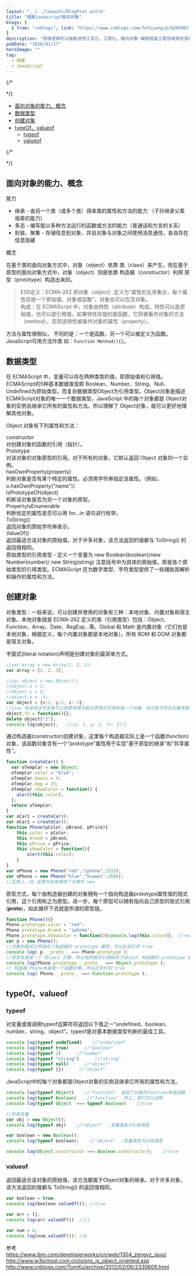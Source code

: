 ```yaml
---
layout: "../../layouts/BlogPost.astro"
title: "理解javascript面向对象"
blogs: [
  { from: "cnblogs", link: "https://www.cnblogs.com/feYiyang/p/8269907.html" }
]
description: "思维逻辑可以抽象进而工具化、工程化。面向对象-编程借鉴工程领域来的思维抽象。\n在基于类的面向对象方式中，对象（object）依靠 类（class）来产生。而在基于原型的面向对象方式中，对象（object）则是依靠 构造器（constructor）利用 原型（prototype）构造出来的。"
pubDate: "2018/01/17"
heroImage: ""
tag:
  - 随笔
  - JavaScript
---
```


<SideNave>  

{/*
<!-- vscode-markdown-toc -->
*/}
- [面向对象的能力、概念](#面向对象的能力概念)
- [数据类型](#数据类型)
- [创建对象](#创建对象)
- [typeOf、valueof](#typeofvalueof)
  - [typeof](#typeof)
  - [valueof](#valueof)

{/*
<!-- vscode-markdown-toc-config
	numbering=false
	autoSave=true
	/vscode-markdown-toc-config -->
<!-- /vscode-markdown-toc -->
*/}
</SideNave>

## <a name=''></a>面向对象的能力、概念
能力  

- 继承 - 由另一个类（或多个类）得来类的属性和方法的能力 （子孙继承父辈祖辈的能力）
- 多态 - 编写能以多种方法运行的函数或方法的能力（普通话和方言的关系）
- 封装、聚集 - 存储信息到对象，并且对象与对象之间使用消息通信，各自存在信息隐藏

概念  

在基于类的面向对象方式中，对象（object）依靠 类（class）来产生。而在基于原型的面向对象方式中，对象（object）则是依靠 构造器（constructor）利用 原型（prototype）构造出来的。  
  
> ES6定义：ECMA-262 把对象（object）定义为“属性的无序集合，每个属性存放一个原始值、对象或函数”，对象也可以包含对象。   
构成：在 ECMAScript 中，对象由特性（attribute）构成，特性可以是原始值，也可以是引用值。如果特性存放的是函数，它将被看作对象的方法（method），否则该特性被看作对象的属性（property）。  

方法与属性很相似， 不同的是：一个是函数，另一个可以被定义为函数。JavaScript可用方法作类 如：`Function Method(){}`。  

## <a name='-1'></a>数据类型   
在 ECMAScript 中，变量可以存在两种类型的值，即原始值和引用值。ECMAScript的5种基本数据类型即 Boolean、Number、String、Null、Undefined为原始类型。而复杂数据类型Object为引用类型。Object对象是描述ECMAScript对象的唯一一个数据类型，JavaScript 中的每个对象都是 Object对象的实例且继承它所有的属性和方法。所以理解了 Object对象，就可以更好地理解其他对象。  

Object 对象有下列属性和方法：  
  
constructor  
 对创建对象的函数的引用（指针）。  
 Prototype  
 对该对象的对象原型的引用。对于所有的对象，它默认返回 Object 对象的一个实例。  
 hasOwnProperty(property)  
 判断对象是否有某个特定的属性。必须用字符串指定该属性。（例如，o.hasOwnProperty("name")）  
 IsPrototypeOf(object)  
 判断该对象是否为另一个对象的原型。  
 PropertyIsEnumerable  
 判断给定的属性是否可以用 for...in 语句进行枚举。  
 ToString()  
 返回对象的原始字符串表示。  
 ValueOf()  
 返回最适合该对象的原始值。对于许多对象，该方法返回的值都与 ToString() 的返回值相同。  
 原始类型的引用类型 - 定义一个变量为 new Boolean(boolean)/new Number(number)/ new String(string)  注意括号中为具体的原始值，即是各个原始类型的引用类型。ECMAScript 还为数字类型、字符类型提供了一些辅助其解析和操作的属性和方法。  
  
## <a name='-1'></a>创建对象  
对象类型：一般来说，可以创建并使用的对象有三种：本地对象、内置对象和宿主对象。本地对象就是 ECMA-262 定义的类（引用类型）包括：Object、Function、Array、Date、RegExp...等。Global 和 Math 是内置对象（它们也是本地对象，根据定义，每个内置对象都是本地对象）。所有 BOM 和 DOM 对象都是宿主对象。  
  
字面式(literal notation)声明是创建对象的最简单方式。  
```js
//var array = new Array(1, 2, 3);  
var array = [1, 2, 3];

//var object = new Object();
//object.x = 1;
//object.y = 2;
//object.z = -3;
var object = {x:1, y:2, z:-3};
//json 构造语法开发者可以随意地用字面式声明方式来构造一个对象，并对其不存在的属性赋值，或者用delete将属性删除。
object.fn = function(){};
delete object["z"];
console.log(object);　　//{x: 1, y: 2, fn: ƒ()}
```
通过构造器(constructor)创建对象，这里每个构造器实际上是一个函数(function)对象，该函数对象含有一个"prototype"属性用于实现"基于原型的继承"和“共享属性”。
```js
function createCar() {
  var oTempCar = new Object;
  oTempCar.color = "blue";
  oTempCar.doors = 4;
  oTempCar.mpg = 25;
  oTempCar.showColor = function() {
    alert(this.color);
  };
  return oTempCar;
}
var oCar1 = createCar();
var oCar2 = createCar();
function Phone(pColor, pBrand, pPrice){
    this.color = pColor;
    this.brand = pBrand;
    this.pPrice = pPrice;
    this.showColor = function(){
        alert(this.color);
    }
}
var oPhone = new Phone("red","iphone",2333);
var oPhone = new Phone("blue","huawei",2666);
//实质上，JS 这里仅仅是借用了关键字 new 
```
原型方式，每个由构造器创建的对象拥有一个指向构造器prototype属性值的隐式引用，这个引用称之为原型。进一步，每个原型可以拥有指向自己原型的隐式引用(__proto__)，如此循环下去就是所谓的原型链。
```js
function Phone(){}
Phone.prototype.color = "red";
Phone.prototype.brand = "iphone";
Phone.prototype.showColor = function(){console.log(this.color)};  //red
var p = new Phone(); 
//对象的隐式引用指向了构造器的 prototype 属性，所以此处打印 true 
console.log( p.__proto__ === Phone.prototype ); 
//原型本身是一个 Object 对象，所以他的隐式引用指向了Object 构造器的 prototype 属性 , 故而打印 true 
console.log(Phone.prototype.__proto__ === Object.prototype ); 
// 构造器 Phone本身是一个函数对象，所以此处打印 true
console.log( Phone.__proto__ === Function.prototype );
```

## <a name='typeOfvalueof'></a>typeOf、valueof   

### typeof
对变量或值调用typeof运算符将返回以下值之一“undefined、boolean、number、string、object”。typeof是对基本数据类型判断的最佳工具。
```js
console.log(typeof undefined)    //"undefined"
console.log(typeof true)      //"boolean"
console.log(typeof 2)      //"number"
console.log(typeof "string")      //"string"
console.log(typeof null)      //"object"
console.log(typeof {})      //"object"
```

JavaScript中的每个对象都是Object对象的实例且继承它所有的属性和方法。
```js
console.log(typeof Object)    //"function"  返回了对象的function构造函数
console.log(typeof Boolean)    //"function"  同上，我们可以证明
console.log(typeof Object  === typeof Boolean)    //true

//检查变量
var obj = new Object();
console.log(typeof obj)    //"object"  :变量类型为引用类型

var boolean = new Boolean();
console.log(typeof boolean);    //"object"  :变量类型为引用类型

console.log(Object.constructor === Boolean.constructor);    //true
```
### valueof 
返回最适合该对象的原始值，该方法都属于Object对象的继承。对于许多对象，该方法返回的值都与 ToString() 的返回值相同。 

```js
var boolean = true;
console.log(boolean.valueOf()); //true

var arr = [];
console.log(arr.valueOf())  //[]

var num = 6;
console.log(num.valueOf()); //6
``` 

 

参考  
 https://www.ibm.com/developerworks/cn/web/1304_zengyz_jsoo/   
 http://www.w3school.com.cn/js/pro_js_object_oriented.asp  
 http://www.cnblogs.com/TomXu/archive/2012/02/06/2330609.html
